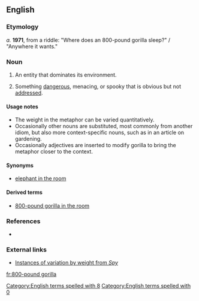 ==English==

===Etymology===
''a.'' '''1971''', from a riddle: "Where does an 800-pound gorilla sleep?" / "Anywhere it wants."

===Noun===
{{en-noun|head=[[800]]-[[pound]] [[gorilla]]}}

# {{context|idiomatic|lang=en}} An entity that dominates its environment.
# {{context|idiomatic|lang=en}} Something [[dangerous]], menacing, or spooky that is obvious but not [[address]]ed.

====Usage notes====
* The weight in the metaphor can be varied quantitatively.
* Occasionally other nouns are substituted, most commonly {{term|elephant|lang=en}} from another idiom, but also more context-specific nouns, such as {{term|rutabaga|lang=en}} in an article on gardening.
* Occasionally adjectives are inserted to modify gorilla to bring the metaphor closer to the context.

====Synonyms====
* [[elephant in the room]]

====Derived terms====
* [[800-pound gorilla in the room]]

===References===
* {{R:OneLook}}

===External links===
* [http://books.google.com/books?id=yEW9j8omBvUC&pg=PA34&dq=%22pound+gorilla%22&hl=en&ei=CfUeTrK6JuHi0QHywpjUAw&sa=X&oi=book_result&ct=result&resnum=4&ved=0CDgQ6AEwAw#v=onepage&q=%22pound%20gorilla%22&f=false Instances of variation by weight from ''Spy'']

[[Category:English terms spelled with 8]]
[[Category:English terms spelled with 0]]
[[fr:800-pound gorilla]]